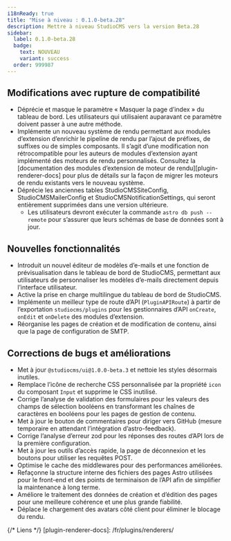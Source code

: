 ```yaml
---
i18nReady: true
title: "Mise à niveau : 0.1.0-beta.28"
description: Mettre à niveau StudioCMS vers la version Beta.28
sidebar:
  label: 0.1.0-beta.28
  badge:
    text: NOUVEAU
    variant: success
  order: 999987
---
```



<QuickUpdate />

## Modifications avec rupture de compatibilité
- Déprécie et masque le paramètre « Masquer la page d’index » du tableau de bord. Les utilisateurs qui utilisaient auparavant ce paramètre doivent passer à une autre méthode.
- Implémente un nouveau système de rendu permettant aux modules d’extension d’enrichir le pipeline de rendu par l’ajout de préfixes, de suffixes ou de simples composants. Il s’agit d’une modification non rétrocompatible pour les auteurs de modules d’extension ayant implémenté des moteurs de rendu personnalisés.
  <ReadMore>Consultez la [documentation des modules d’extension de moteur de rendu][plugin-renderer-docs] pour plus de détails sur la façon de migrer les moteurs de rendu existants vers le nouveau système.</ReadMore>
- Déprécie les anciennes tables StudioCMSSiteConfig, StudioCMSMailerConfig et StudioCMSNotificationSettings, qui seront entièrement supprimées dans une version ultérieure.
  - Les utilisateurs devront exécuter la commande `astro db push --remote` pour s’assurer que leurs schémas de base de données sont à jour.

## Nouvelles fonctionnalités
- Introduit un nouvel éditeur de modèles d’e-mails et une fonction de prévisualisation dans le tableau de bord de StudioCMS, permettant aux utilisateurs de personnaliser les modèles d’e-mails directement depuis l’interface utilisateur.
- Active la prise en charge multilingue du tableau de bord de StudioCMS.
- Implémente un meilleur type de route d’API (`PluginAPIRoute`) à partir de l’exportation `studiocms/plugins` pour les gestionnaires d’API `onCreate`, `onEdit` et `onDelete` des modules d’extension.
- Réorganise les pages de création et de modification de contenu, ainsi que la page de configuration de SMTP.

## Corrections de bugs et améliorations
- Met à jour `@studiocms/ui@1.0.0-beta.3` et nettoie les styles désormais inutiles.
- Remplace l’icône de recherche CSS personnalisée par la propriété `icon` du composant `Input` et supprime le CSS inutilisé.
- Corrige l’analyse de validation des formulaires pour les valeurs des champs de sélection booléens en transformant les chaînes de caractères en booléens pour les pages de gestion de contenu.
- Met à jour le bouton de commentaires pour diriger vers GitHub (mesure temporaire en attendant l’intégration d’astro-feedback).
- Corrige l’analyse d’erreur zod pour les réponses des routes d’API lors de la première configuration.
- Met à jour les outils d’accès rapide, la page de déconnexion et les boutons pour utiliser les requêtes POST.
- Optimise le cache des middlewares pour des performances améliorées.
- Refaçonne la structure interne des fichiers des pages Astro utilisées pour le front-end et des points de terminaison de l’API afin de simplifier la maintenance à long terme.
- Améliore le traitement des données de création et d’édition des pages pour une meilleure cohérence et une plus grande fiabilité.
- Déplace le chargement des avatars côté client pour éliminer le blocage du rendu.

{/* Liens */}
[plugin-renderer-docs]: /fr/plugins/renderers/
